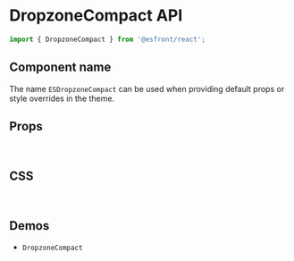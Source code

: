 
<Meta title="Components API/DropzoneCompact" />

# DropzoneCompact API

```js
import { DropzoneCompact } from '@esfront/react';
```

## Component name

The name `ESDropzoneCompact` can be used when providing default props or style overrides in the theme.

## Props

<TableInterface name="DropzoneCompactProps" variant="props" />

<br />

## CSS

<TableInterface name="DropzoneCompactClasses" variant="css" />

<br />

## Demos

<ul>
  <li>
    <LinkTo kind="components-DropzoneCompact" story="demo">
      <code>DropzoneCompact</code>
    </LinkTo>
  </li>
</ul>
